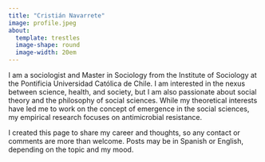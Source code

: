 ```yaml
---
title: "Cristián Navarrete"
image: profile.jpeg
about:
  template: trestles
  image-shape: round
  image-width: 20em
---
```


```{=html}
<style>
  .goog-te-banner-frame {
  display: none;
  margin-top: -20px;
  }
  .goog-logo-link{
  display: none !important;
  }
  .goog-te-gadget{
  color: transparent !important;
  }
  .VIpgJd-ZVi9od-l4eHX-hSRGPd {
  display: none !important;
  }
</style>

<div id="google_translate_element"></div> 

<script src="script.js"></script>
      <script type="text/javascript">
        function googleTranslateElementInit() {
            new google.translate.TranslateElement(
                {pageLanguage: 'en'},
                'google_translate_element'
            );
        } 
  </script>
  <script type="text/javascript" src="https://translate.google.com/translate_a/element.js?cb=googleTranslateElementInit"></script>

```

I am a sociologist and Master in Sociology from the Institute of Sociology at the Pontificia Universidad Católica de Chile. I am interested in the nexus between science, health, and society, but I am also passionate about social theory and the philosophy of social sciences. While my theoretical interests have led me to work on the concept of emergence in the social sciences, my empirical research focuses on antimicrobial resistance.

I created this page to share my career and thoughts, so any contact or comments are more than welcome. Posts may be in Spanish or English, depending on the topic and my mood. 
